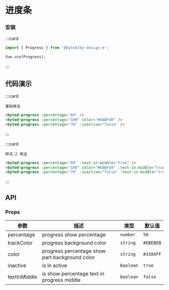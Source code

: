 # 进度条

### 安装

:::card

```javascript
import { Progress } from '@byted/by-design-m';

Vue.use(Progress);
```

:::

## 代码演示

:::card

```topic
基础用法
```

```html
<byted-progress :percentage="60" />
<byted-progress :percentage="100" color="#6ABF40" />
<byted-progress :percentage="70" :inactive="false" />
```

:::

:::card

```topic
样式-2 用法
```

```html
<byted-progress :percentage="60" :text-in-middle="true" />
<byted-progress :percentage="100" color="#6ABF40" :text-in-middle="true" />
<byted-progress :percentage="70" :inactive="false" :text-in-middle="true" />
```

:::

## API

### Props

| 参数         | 描述                                           | 类型      | 默认值    |
| ------------ | ---------------------------------------------- | --------- | --------- |
| percentage   | progress show percentage                       | `number`  | `50`      |
| trackColor   | progress background color                      | `string`  | `#EBEBEB` |
| color        | progress percentage show part background color | `string`  | `#338AFF` |
| inactive     | is in active                                   | `boolean` | `true`    |
| textInMiddle | is show percentage text in progress middle     | `boolean` | `false`   |
